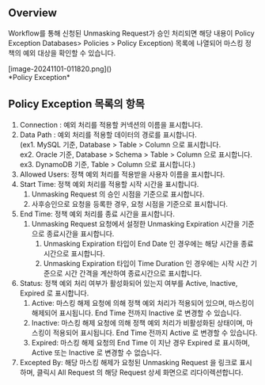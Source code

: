 ## Overview
Workflow를 통해 신청된 Unmasking Request가 승인 처리되면 해당 내용이 Policy Exception Databases&gt; Policies &gt; Policy Exception) 목록에 나열되어 마스킹 정책의 예외 대상을 확인할 수 있습니다.



<p align="center">
<div>[image-20241101-011820.png]()</div>
*Policy Exception*
</p>

## Policy Exception 목록의 항목
1. Connection : 예외 처리를 적용할 커넥션의 이름을 표시합니다.
2. Data Path : 예외 처리를 적용할 데이터의 경로를 표시합니다. <br/>(ex1. MySQL 기준, Database &gt; Table &gt; Column 으로 표시합니다. <br/> ex2. Oracle 기준, Database &gt; Schema &gt; Table &gt; Column 으로 표시합니다. <br/> ex3. DynamoDB 기준, Table &gt; Column 으로 표시합니다.)
3. Allowed Users: 정책 예외 처리를 적용받을 사용자 이름을 표시합니다.
4. Start Time: 정책 예외 처리를 적용할 시작 시간을 표시합니다.
    1. Unmasking Request 의 승인 시점을 기준으로 표시합니다.
    2. 사후승인으로 요청을 등록한 경우, 요청 시점을 기준으로 표시합니다.
5. End Time: 정책 예외 처리를 종료 시간을 표시합니다.
    1. Unmasking Request 요청에서 설정한 Unmasking Expiration 시간을 기준으로 종료시간을 표시합니다.
        1. Unmasking Expiration 타입이 End Date 인 경우에는 해당 시간을 종료시간으로 표시합니다.
        2. Unmasking Expiration 타입이 Time Duration 인 경우에는 시작 시간 기준으로 시간 간격을 계산하여 종료시간으로 표시합니다.
6. Status: 정책 예외 처리 여부가 활성화되어 있는지 여부를 Active, Inactive, Expired 로 표시합니다.
    1. Active: 마스킹 해제 요청에 의해 정책 예외 처리가 적용되어 있으며, 마스킹이 해제되어 표시됩니다. End Time 전까지 Inactive 로 변경할 수 있습니다.
    2. Inactive: 마스킹 해제 요청에 의해 정책 예외 처리가 비활성화된 상태이며, 마스킹이 적용되어 표시됩니다. End Time 전까지 Active 로 변경할 수 있습니다.
    3. Expired: 마스킹 해제 요청의 End Time 이 지난 경우 Expired 로 표시하며, Active 또는 Inactive 로 변경할 수 없습니다.
7. Excepted By: 해당 마스킹 해제가 요청된 Unmasking Request 을 링크로 표시하며, 클릭시 All Request 의 해당 Request 상세 화면으로 리다이렉션합니다.


